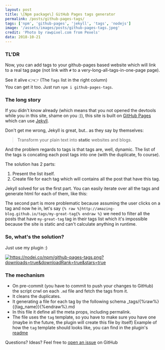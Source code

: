 ```yaml
---
layout: post
title: \[Npm package\] GitHub Pages tags generator
permalink: /posts/github-pages-tags/
tags: ['npm', 'github-pages', 'jekyll', 'tags', 'nodejs']
image: '/assets/images/posts/github-pages-tags.jpeg'
credit: 'Photo by rawpixel.com from Pexels'
data: 2018-10-21
---
```


### TL'DR
Now, you can add tags to your github-pages based website which will link to a real tag page (not link with `#` to a very-long-all-tags-in-one-page page).

See it alive 👉👉 (The `Tags` list in the right column)<br >
You can get it too. Just run `npm i github-pages-tags`.

### The long story
<!--more-->
If you didn't know already (which means that you not opened the devtools while you in this site, shame on you :)), this site is built on [GitHub Pages](https://pages.github.com/) which can use [Jekyll](https://jekyllrb.com/).

Don't get me wrong, Jekyll is great, but.. as they say by themselves:

> Transform your plain text into **static** websites and blogs.

And the problem regards to tags is that tags are, well, dynamic. The list of the tags is concating each post tags into one (with the duplicate, fo course).

The solution has 2 parts:

1. Present the list itself.
2. Create file for each tag which will contains all the post that have this tag.

Jekyll solved for us the first part. You can easily iterate over all the tags and generate html for each of them, like this:

<script src="https://gist.github.com/moshfeu/523eba7ab6be19b524accbbe1cf86f72.js"></script>

The second part is more problematic because assuming the user clicks on a tag and now he in, let's say `{% raw %}http://amazing-blog.github.io/tags/my-great-tag{% endraw %}` we need to filter all the posts that have `my-great-tag` tag in their tags list which it's impossible because the site is static and can't calculate anything in runtime.

### So, what's the solution?

Just use my plugin :)

<a href="https://www.npmjs.com/package/github-pages-tags" rel="nofollow"><img src="https://nodei.co/npm/github-pages-tags.png?downloads=true&amp;downloadRank=true&amp;stars=true" alt="https://nodei.co/npm/github-pages-tags.png?downloads=true&amp;downloadRank=true&amp;stars=true"></a>

### The mechanism

- On pre-commit (you have to commit to push your changes to GitHub) the script crwl on each `.md` file and fetch the tags from it.
- It cleans the duplicates.
- It generating a file for each tag by the following schema _tags/{%raw%}{{tag_name}}{%endraw%}.md
- In this file it define all the meta props, including permalink.
- The file uses the `tag` template, so you have to make sure you have one (maybe in the future, the plugin will create this file by itself)
Example of how the `tag` template should looks like, you can find in the plugin's [readme](https://github.com/moshfeu/github-pages-tags/blob/master/README.md?utm_source=blog&utm_campaign=general#step-2)

Questions? Ideas? Feel free to [open an issue](https://github.com/moshfeu/github-pages-tags/issues/new) on GitHub